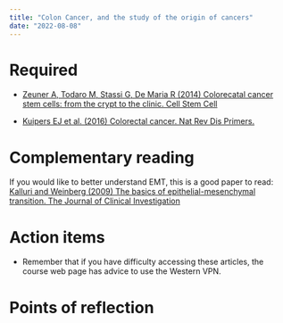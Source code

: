 ```yaml
---
title: "Colon Cancer, and the study of the origin of cancers"
date: "2022-08-08"
---
```




# Required

- [Zeuner A, Todaro M, Stassi G, De Maria R (2014) Colorecatal cancer stem cells: from the crypt to the clinic. Cell Stem Cell](https://www.cell.com/cell-stem-cell/fulltext/S1934-5909(14)00524-4?_returnURL=https%3A%2F%2Flinkinghub.elsevier.com%2Fretrieve%2Fpii%2FS1934590914005244%3Fshowall%3Dtrue)

- [Kuipers EJ et al. (2016) Colorectal cancer. Nat Rev Dis Primers.](https://pubmed.ncbi.nlm.nih.gov/27189416/)


# Complementary reading

If you would like to better understand EMT, this is a good paper to read:
 [Kalluri and Weinberg (2009) The basics of epithelial-mesenchymal transition. The Journal of Clinical Investigation](https://www.ncbi.nlm.nih.gov/pmc/articles/PMC2689101/pdf/JCI39104.pdf)

# Action items  

- Remember that if you have difficulty accessing these articles, the course web page has advice to use the Western VPN.


# Points of reflection

